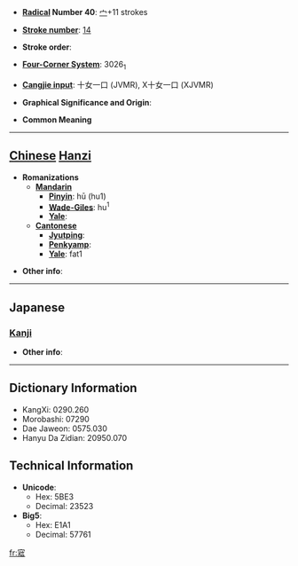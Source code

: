 * '''[[Wiktionary:Chinese radical index| Radical]] Number 40''': [[Wiktionary:Chinese radical index 宀|宀]]+11 strokes

* '''[[Wiktionary:Chinese total strokes index|Stroke number]]''': [[Wiktionary:Chinese total strokes index 14|14]]

* '''Stroke order''': 

* '''[[Wiktionary:Chinese four corner index|Four-Corner System]]''': 3026<sub>1</sub>

* '''[[Wiktionary:Chinese Cangjie index|Cangjie input]]''': 十女一口 (JVMR), X十女一口 (XJVMR)

* '''Graphical Significance and Origin''': 

* '''Common Meaning'''

----

== [[Chinese]] [[Hanzi]] ==

* '''Romanizations'''
** '''[[Mandarin]]'''
*** '''[[Pinyin]]''': hū (hu1)
*** '''[[Wade-Giles]]''': hu<sup>1</sup>
*** '''[[Yale]]''': 
** '''[[Cantonese]]'''
*** '''[[Jyutping]]''':
*** '''[[Penkyamp]]''': 
*** '''[[Yale]]''': fat1

* '''Other info''': 

----

==Japanese==
===[[Kanji]]===
{{kanji|on readings=[[こつ]] (kotsu), [[こち]] (kochi)|kun readings=[[おびえる]] (obieru), [[めざめる]] (mezameru)}}

* '''Other info''':  

----

== Dictionary Information ==

* KangXi: 0290.260
* Morobashi: 07290
* Dae Jaweon: 0575.030
* Hanyu Da Zidian: 20950.070

== Technical Information ==

* '''Unicode''':
** Hex: 5BE3
** Decimal: 23523
* '''Big5''':
** Hex: E1A1
** Decimal: 57761

[[fr:寣]]